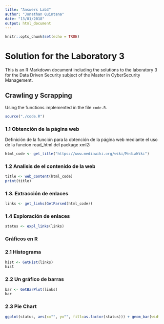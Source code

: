 ```yaml
---
title: "Answers Lab3"
author: "Jonathan Quintana"
date: "13/01/2018"
output: html_document
---
```


```r
knitr::opts_chunk$set(echo = TRUE)
```

# Solution for the Laboratory 3

This is an R Markdown document including the solutions to the laboratory 3 for the Data Driven Security subject of the Master in CyberSecurity Management.

## Crawling y Scrapping

Using the functions implemented in the file `code.R`.

```r
source("./code.R")
```


### 1.1 Obtención de la página web
Definición de la función para la obtención de la página web mediante el uso de la funcion read_html del package xml2:

```r
html_code <- get_title("https://www.mediawiki.org/wiki/MediaWiki")

```


### 1.2 Analisis de el contenido de la web

```r
title <- web_content(html_code)
print(title)
```


### 1.3.	Extracción de enlaces 


```r
links <- get_links(GetParsed(html_code))

```


### 1.4 Exploración de enlaces

```r
status <- expl_links(links)
```

### Gráficos en R

### 2.1	Histograma
```r
hist <- GetHist(links)
hist
```

### 2.2	Un gráfico de barras
```r
bar <- GetBarPlot(links)
bar
```

### 2.3 Pie Chart
```r
ggplot(status, aes(x="", y="", fill=as.factor(status))) + geom_bar(width=1, stat="identity") + coord_polar("y", start=0)

```